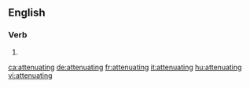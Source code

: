 
==English==

===Verb===
{{head|en|present participle}}

# {{present participle of|attenuate|lang=en}}

[[ca:attenuating]]
[[de:attenuating]]
[[fr:attenuating]]
[[it:attenuating]]
[[hu:attenuating]]
[[vi:attenuating]]